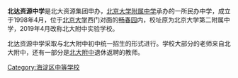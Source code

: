 {{Unreferenced|time=2012-01-05T09:39:34+00:00 }}
'''北达资源中学'''是北大资源集团申办，[[北京大学附属中学|北京大学附属中学]]承办的一所民办中学，成立于1998年4月，位于[[北京大学|北京大学]]西门对面的[[畅春园|畅春园]]内，校址原为北京大学第二附属中学，2019年4月改称北大附中实验学校。

北达资源中学采取与北大附中初中统一招生的形式进行。学校大部分的老师来自北大附中，还有一部分是[[北大附中|北大附中]]退休返聘的教师。

[[Category:海淀区中等学校|Category:海淀区中等学校]]
{{juni-stub}}